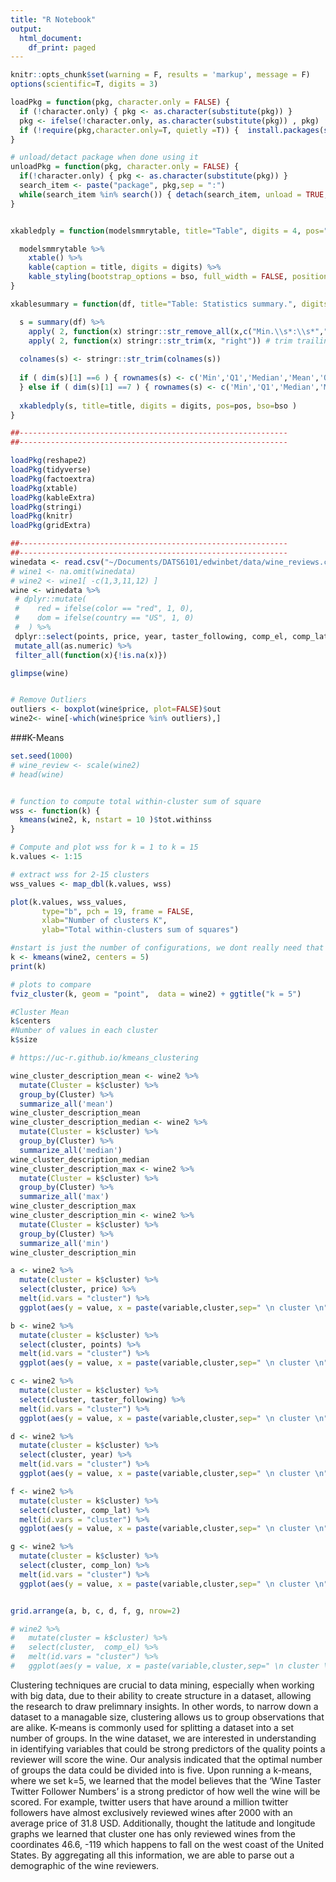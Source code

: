 ```yaml
---
title: "R Notebook"
output:
  html_document:
    df_print: paged
---
```



```r
knitr::opts_chunk$set(warning = F, results = 'markup', message = F)
options(scientific=T, digits = 3) 

loadPkg = function(pkg, character.only = FALSE) { 
  if (!character.only) { pkg <- as.character(substitute(pkg)) }
  pkg <- ifelse(!character.only, as.character(substitute(pkg)) , pkg)  
  if (!require(pkg,character.only=T, quietly =T)) {  install.packages(substitute(pkg),dep=T); if(!require(pkg,character.only=T)) stop("Package not found") } 
}

# unload/detact package when done using it
unloadPkg = function(pkg, character.only = FALSE) { 
  if(!character.only) { pkg <- as.character(substitute(pkg)) } 
  search_item <- paste("package", pkg,sep = ":") 
  while(search_item %in% search()) { detach(search_item, unload = TRUE, character.only = TRUE) } 
}


xkabledply = function(modelsmmrytable, title="Table", digits = 4, pos="left", bso="striped") { 

  modelsmmrytable %>%
    xtable() %>% 
    kable(caption = title, digits = digits) %>%
    kable_styling(bootstrap_options = bso, full_width = FALSE, position = pos)
}

xkablesummary = function(df, title="Table: Statistics summary.", digits = 4, pos="left", bso="striped") { 

  s = summary(df) %>%
    apply( 2, function(x) stringr::str_remove_all(x,c("Min.\\s*:\\s*","1st Qu.\\s*:\\s*","Median\\s*:\\s*","Mean\\s*:\\s*","3rd Qu.\\s*:\\s*","Max.\\s*:\\s*")) ) %>% 
    apply( 2, function(x) stringr::str_trim(x, "right")) # trim trailing spaces left
  
  colnames(s) <- stringr::str_trim(colnames(s))
  
  if ( dim(s)[1] ==6 ) { rownames(s) <- c('Min','Q1','Median','Mean','Q3','Max') 
  } else if ( dim(s)[1] ==7 ) { rownames(s) <- c('Min','Q1','Median','Mean','Q3','Max','NA') }
  
  xkabledply(s, title=title, digits = digits, pos=pos, bso=bso )
}

##------------------------------------------------------------
##------------------------------------------------------------

loadPkg(reshape2)
loadPkg(tidyverse)
loadPkg(factoextra)
loadPkg(xtable)
loadPkg(kableExtra)
loadPkg(stringi)
loadPkg(knitr)
loadPkg(gridExtra)

##------------------------------------------------------------
##------------------------------------------------------------
winedata <- read.csv("~/Documents/DATS6101/edwinbet/data/wine_reviews.csv")
# wine1 <- na.omit(winedata)
# wine2 <- wine1[ -c(1,3,11,12) ]
wine <- winedata %>% 
 # dplyr::mutate(
 #    red = ifelse(color == "red", 1, 0),
 #    dom = ifelse(country == "US", 1, 0)
 #  ) %>%
 dplyr::select(points, price, year, taster_following, comp_el, comp_lat, comp_lon) %>% 
 mutate_all(as.numeric) %>% 
 filter_all(function(x){!is.na(x)}) 

glimpse(wine)


# Remove Outliers
outliers <- boxplot(wine$price, plot=FALSE)$out
wine2<- wine[-which(wine$price %in% outliers),]

```

###K-Means

```r
set.seed(1000)
# wine_review <- scale(wine2)
# head(wine)


# function to compute total within-cluster sum of square
wss <- function(k) {
  kmeans(wine2, k, nstart = 10 )$tot.withinss
}

# Compute and plot wss for k = 1 to k = 15
k.values <- 1:15

# extract wss for 2-15 clusters
wss_values <- map_dbl(k.values, wss)

plot(k.values, wss_values,
       type="b", pch = 19, frame = FALSE,
       xlab="Number of clusters K",
       ylab="Total within-clusters sum of squares")

#nstart is just the number of configurations, we dont really need that
k <- kmeans(wine2, centers = 5)
print(k)

# plots to compare
fviz_cluster(k, geom = "point",  data = wine2) + ggtitle("k = 5")

#Cluster Mean
k$centers
#Number of values in each cluster
k$size

# https://uc-r.github.io/kmeans_clustering
```

```r

wine_cluster_description_mean <- wine2 %>% 
  mutate(Cluster = k$cluster) %>%
  group_by(Cluster) %>%
  summarize_all('mean')
wine_cluster_description_mean
wine_cluster_description_median <- wine2 %>% 
  mutate(Cluster = k$cluster) %>%
  group_by(Cluster) %>%
  summarize_all('median')
wine_cluster_description_median
wine_cluster_description_max <- wine2 %>% 
  mutate(Cluster = k$cluster) %>%
  group_by(Cluster) %>%
  summarize_all('max')
wine_cluster_description_max
wine_cluster_description_min <- wine2 %>% 
  mutate(Cluster = k$cluster) %>%
  group_by(Cluster) %>%
  summarize_all('min')
wine_cluster_description_min

```


```r

a <- wine2 %>%
  mutate(cluster = k$cluster) %>%
  select(cluster, price) %>% 
  melt(id.vars = "cluster") %>%
  ggplot(aes(y = value, x = paste(variable,cluster,sep=" \n cluster \n"))) + geom_boxplot(color='#B31B1B', fill = '#F4C2C2', size=1.3, outlier.colour="black", outlier.size=4) + labs(x = "Price") + ggtitle("Price by Cluster") +  theme(plot.title = element_text(hjust = 0.5)) + theme(plot.title = element_text(size=25))

b <- wine2 %>%
  mutate(cluster = k$cluster) %>%
  select(cluster, points) %>% 
  melt(id.vars = "cluster") %>%
  ggplot(aes(y = value, x = paste(variable,cluster,sep=" \n cluster \n"))) + geom_boxplot(color='#B31B1B', fill = '#F4C2C2', size=1.3, outlier.colour="black", outlier.size=4) + labs(x = "Points") + ggtitle("Points by Cluster") +  theme(plot.title = element_text(hjust = 0.5))+ theme(plot.title = element_text(size=25))

c <- wine2 %>%
  mutate(cluster = k$cluster) %>%
  select(cluster, taster_following) %>% 
  melt(id.vars = "cluster") %>%
  ggplot(aes(y = value, x = paste(variable,cluster,sep=" \n cluster \n"))) + geom_boxplot(color='#B31B1B', fill = '#F4C2C2', size=1.3, outlier.colour="black", outlier.size=4) + labs(x = "Wine Taster Twitter Following") + ggtitle("Wine Taster Twitter Following by Cluster") +  theme(plot.title = element_text(hjust = 0.5))+ theme(plot.title = element_text(size=25))

d <- wine2 %>%
  mutate(cluster = k$cluster) %>%
  select(cluster, year) %>% 
  melt(id.vars = "cluster") %>%
  ggplot(aes(y = value, x = paste(variable,cluster,sep=" \n cluster \n"))) + geom_boxplot(color='#B31B1B', fill = '#F4C2C2', size=1.3, outlier.colour="black", outlier.size=4) + labs(x = "Year")+ ggtitle("Year by Cluster") +  theme(plot.title = element_text(hjust = 0.5))+ theme(plot.title = element_text(size=25))

f <- wine2 %>%
  mutate(cluster = k$cluster) %>%
  select(cluster, comp_lat) %>% 
  melt(id.vars = "cluster") %>%
  ggplot(aes(y = value, x = paste(variable,cluster,sep=" \n cluster \n"))) + geom_boxplot(color='#B31B1B', fill = '#F4C2C2', size=1.3, outlier.colour="black", outlier.size=4) + labs(x = "Wineyard Latitude") + ggtitle("Wineyard Latitude by Cluster") +  theme(plot.title = element_text(hjust = 0.5))+ theme(plot.title = element_text(size=25))

g <- wine2 %>%
  mutate(cluster = k$cluster) %>%
  select(cluster, comp_lon) %>% 
  melt(id.vars = "cluster") %>%
  ggplot(aes(y = value, x = paste(variable,cluster,sep=" \n cluster \n"))) + geom_boxplot(color='#B31B1B', fill = '#F4C2C2', size=1.3, outlier.colour="black", outlier.size=4) + labs(x = "Wineyard Longitude") + ggtitle("Wineyard Longitude by Cluster") +  theme(plot.title = element_text(hjust = 0.5))+ theme(plot.title = element_text(size=25))


grid.arrange(a, b, c, d, f, g, nrow=2)

# wine2 %>%
#   mutate(cluster = k$cluster) %>%
#   select(cluster,  comp_el) %>% 
#   melt(id.vars = "cluster") %>%
#   ggplot(aes(y = value, x = paste(variable,cluster,sep=" \n cluster \n"))) + geom_boxplot(color='#B31B1B', fill = '#F4C2C2', size=1.3, outlier.colour="black", outlier.size=4) + labs(x = "Wineyard Elevation") + ggtitle("Wineyard Elevation by Cluster") +  theme(plot.title = element_text(hjust = 0.5))

```

Clustering techniques are crucial to data mining, especially when working with big data, due to their ability to create structure in a dataset, allowing the research to draw prelimnary insights. In other words, to narrow down a dataset to a managable size, clustering allows us to group observations that are alike. K-means is commonly used for splitting a dataset into a set number of groups. In the wine dataset, we are interested in understanding in identifying variables that could be strong predictors of the quality points a reviewer will score the wine. Our analysis indicated that the optimal number of groups the data could be divided into is five. Upon running a k-means, where we set k=5, we learned that the model believes that the 'Wine Taster Twitter Follower Numbers' is a strong predictor of how well the wine will be scored. For example, twitter users that have around a million twitter followers have almost exclusively reviewed wines after 2000 with an average price of 31.8 USD. Additionally, thought the latitude and longitude graphs we learned that cluster one has only reviewed wines from the coordinates 46.6, -119 which happens to fall on the west coast of the United States. By aggregating all this information, we are able to parse out a demographic of the wine reviewers.

